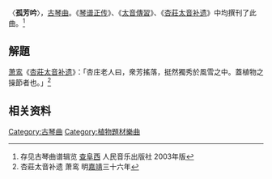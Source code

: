 〈'''孤芳吟'''〉，[[古琴曲|古琴曲]]。《[[琴谱正传|琴谱正传]]》、《[[太音傳習|太音傳習]]》、《[[杏莊太音补遗|杏莊太音补遗]]》中均撰刊了此曲。<ref>存见古琴曲谱辑览 [[查阜西|查阜西]] 人民音乐出版社 2003年版 </ref>

==解題==

[[萧鸾|萧鸾]]《[[杏莊太音补遗|杏莊太音补遗]]》：「杏庄老人曰，衆芳搖落，挺然獨秀於風雪之中。蓋植物之操節者也。」<ref> 杏莊太音补遗 萧鸾 明[[嘉靖|嘉靖]]三十六年</ref>

==相关资料==

[[Category:古琴曲|Category:古琴曲]]
[[Category:植物題材樂曲|Category:植物題材樂曲]]